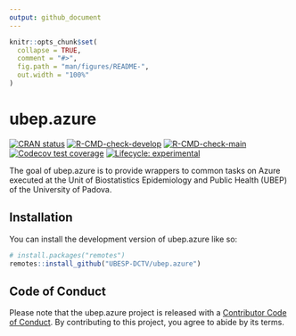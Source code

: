 ```yaml
---
output: github_document
---
```


<!-- README.md is generated from README.Rmd. Please edit that file -->

```r
knitr::opts_chunk$set(
  collapse = TRUE,
  comment = "#>",
  fig.path = "man/figures/README-",
  out.width = "100%"
)
```

# ubep.azure

<!-- badges: start -->
[![CRAN status](https://www.r-pkg.org/badges/version/ubep.azure)](https://CRAN.R-project.org/package=ubep.azure)
[![R-CMD-check-develop](https://github.com/UBESP-DCTV/ubep.azure/actions/workflows/R-CMD-check-develop.yaml/badge.svg)](https://github.com/UBESP-DCTV/ubep.azure/actions/workflows/R-CMD-check-develop.yaml)
[![R-CMD-check-main](https://github.com/UBESP-DCTV/ubep.azure/actions/workflows/R-CMD-check-main.yaml/badge.svg)](https://github.com/UBESP-DCTV/ubep.azure/actions/workflows/R-CMD-check-main.yaml)
[![Codecov test coverage](https://codecov.io/gh/UBESP-DCTV/ubep.azure/branch/main/graph/badge.svg)](https://app.codecov.io/gh/UBESP-DCTV/ubep.azure?branch=main)
[![Lifecycle: experimental](https://img.shields.io/badge/lifecycle-experimental-orange.svg)](https://lifecycle.r-lib.org/articles/stages.html#experimental)
<!-- badges: end -->

The goal of ubep.azure is to provide wrappers to common tasks on Azure executed at the Unit of Biostatistics Epidemiology and Public Health (UBEP) of the University of Padova.

## Installation

You can install the development version of ubep.azure like so:

``` r
# install.packages("remotes")
remotes::install_github("UBESP-DCTV/ubep.azure")
```

## Code of Conduct

Please note that the ubep.azure project is released with a [Contributor Code of Conduct](https://contributor-covenant.org/version/2/1/CODE_OF_CONDUCT.html). By contributing to this project, you agree to abide by its terms.
